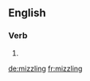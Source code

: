 ==English==

===Verb===
{{head|en}}

# {{present participle of|mizzle|lang=en}}

[[de:mizzling]]
[[fr:mizzling]]